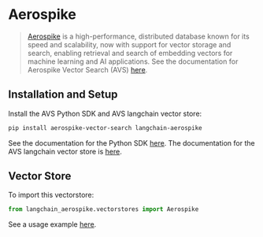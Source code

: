 # Aerospike

>[Aerospike](https://aerospike.com/docs/vector) is a high-performance, distributed database known for its speed and scalability, now with support for vector storage and search, enabling retrieval and search of embedding vectors for machine learning and AI applications.
> See the documentation for Aerospike Vector Search (AVS) [here](https://aerospike.com/docs/vector).

## Installation and Setup

Install the AVS Python SDK and AVS langchain vector store:

```bash
pip install aerospike-vector-search langchain-aerospike
```

See the documentation for the Python SDK [here](https://aerospike-vector-search-python-client.readthedocs.io/en/latest/index.html).
The documentation for the AVS langchain vector store is [here](https://langchain-aerospike.readthedocs.io/en/latest/).

## Vector Store

To import this vectorstore:

```python
from langchain_aerospike.vectorstores import Aerospike
```

See a usage example [here](https://python.langchain.com/docs/integrations/vectorstores/aerospike/).
